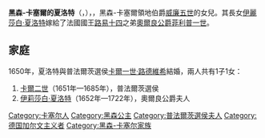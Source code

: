 {{Expand language|1=de|time=2021-01-21T03:38:34+00:00}}
{{Unreferenced|time=2021-01-21T03:38:34+00:00}}
{{Infobox noble
| name        = 黑森-卡塞爾的夏洛特
| image       = Charlotte de Hesse-Cassel, Electrice de Baviere.jpg
| succession  = 普法爾茨選侯夫人
| reign       = 1650年 — 1657年
| birth_date  = {{Birth date|1627|11|20|df=y}}
| birth_place = [[File:Hessen_KS_flag.svg|25px]] [[黑森-卡塞尔伯国|黑森-卡塞尔]][[卡塞爾市|卡塞爾市]]
| death_date  = {{Death date and age|1686|3|26|1627|11|20|df=y}}
| death_place = [[File:Banner_of_the_Palatinate.svg|25px]] [[普法尔茨|普法尔茨]][[海德堡|海德堡]]
| noble family= [[黑森王朝|黑森家族]]
| father      = [[黑森-卡塞爾領地伯爵威廉五世|黑森-卡塞爾領地伯爵威廉五世]]
| mother      = [[哈瑙-明岑貝格的阿瑪莉埃·伊莉莎白|哈瑙-明岑貝格的阿瑪莉埃·伊莉莎白]]
| religion    = [[加爾文主義|加爾文主義]] 
}}

'''黑森-卡塞爾的夏洛特'''（{{lang-de|Charlotte von Hessen-Kassel}}，{{bd|1627年|11月20日|1686年|3月26日}}），{{le|普法爾茨選侯夫人|Electress of the Palatinate}}，黑森-卡塞爾領地伯爵[[威廉五世_(黑森-卡塞爾)|威廉五世]]的女兒。其長女[[伊莉莎白·夏洛特_(普法爾茨公主)|伊麗莎白·夏洛特]]嫁給了法國國王[[路易十四|路易十四]]之弟[[奧爾良公爵菲利普一世|奧爾良公爵菲利普一世]]。

== 家庭 ==
1650年，夏洛特與普法爾茨選侯[[卡爾一世·路德維希|卡爾一世·路德維希]]結婚，兩人共有1子1女：
# [[卡爾二世_(普法爾茨)|卡爾二世]]（1651年—1685年），普法爾茨選侯
# [[伊丽莎白·夏洛特_(普法尔茨公主)|伊莉莎白·夏洛特]]（1652年—1722年），奧爾良公爵夫人

{{DEFAULTSORT:Hesse-Kassel, Landgravine Charlotte Of}}
[[Category:卡塞尔人|Category:卡塞尔人]]
[[Category:黑森公主|Category:黑森公主]]
[[Category:普法爾茨選侯夫人|Category:普法爾茨選侯夫人]]
[[Category:德国加尔文主义者|Category:德国加尔文主义者]]
[[Category:黑森-卡塞尔家族|Category:黑森-卡塞尔家族]]